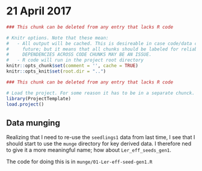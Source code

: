 # 21 April 2017

```r
### This chunk can be deleted from any entry that lacks R code

# Knitr options. Note that these mean:
#   - All output will be cached. This is desireable in case code/data changes in the 
#     future; but it means that all chunks should be labeled for reliable behavior. 
#     DEPENDENCIES ACROSS CODE CHUNKS MAY BE AN ISSUE.
#   - R code will run in the project root directory
knitr::opts_chunk$set(comment = '', cache = TRUE)
knitr::opts_knit$set(root.dir = "..")
```
```r
### This chunk can be deleted from any entry that lacks R code

# Load the project. For some reason it has to be in a separate chunck.
library(ProjectTemplate)
load.project()
```

## Data munging
Realizing that I need to re-use the `seedlings1` data from last time, I see that I should start to use the `munge` directory for key derived data. I therefore ned to give it a more meaningful name; how about `Ler_eff_seeds_gen1`.

The code for doing this is in `munge/01-Ler-eff-seed-gen1.R`


